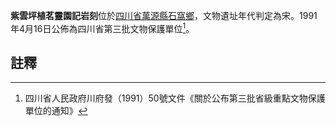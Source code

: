 {{msg:四川省文物保護單位
|名稱 = 紫雲坪植茗靈園記岩刻
|編號 = 129
|圖片 = 
|級別 = S3
|分類 = 
|時代 = [[宋代|宋代]]
|地点 = [[四川省|四川省]][[萬源縣|萬源縣]][[石窩鄉|石窩鄉]]
|坐標 =
|登錄 = 1991年4月16日
}}
'''紫雲坪植茗靈園記岩刻'''位於[[四川省|四川省]][[萬源縣|萬源縣]][[石窩鄉|石窩鄉]]，文物遺址年代判定為宋。1991年4月16日公佈為四川省第三批文物保護單位<ref>四川省人民政府川府發（1991）50號文件《關於公布第三批省級重點文物保護單位的通知》</ref>。
==註釋==
{{reflist}}
{{文物保護單位小作品}}
{{達州市境內的四川省文物保護單位}}